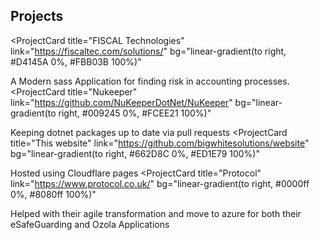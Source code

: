 ## Projects

<ProjectCard
  title="FISCAL Technologies"
  link="https://fiscaltec.com/solutions/"
  bg="linear-gradient(to right, #D4145A 0%, #FBB03B 100%)"
>
  A Modern sass Application for finding risk in accounting processes.
</ProjectCard>
<ProjectCard
  title="Nukeeper"
  link="https://github.com/NuKeeperDotNet/NuKeeper"
  bg="linear-gradient(to right, #009245 0%, #FCEE21 100%)"
>
  Keeping dotnet packages up to date via pull requests
</ProjectCard>
<ProjectCard
  title="This website"
  link="https://github.com/bigwhitesolutions/website"
  bg="linear-gradient(to right, #662D8C 0%, #ED1E79 100%)"
>
  Hosted using Cloudflare pages
</ProjectCard>
<ProjectCard
  title="Protocol"
  link="https://www.protocol.co.uk/"
  bg="linear-gradient(to right, #0000ff 0%, #8080ff 100%)"
>
  Helped with their agile transformation and move to azure for both their eSafeGuarding and Ozola Applications
</ProjectCard>
